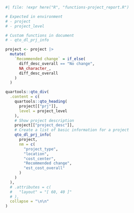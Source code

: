```r
#| file: !expr here("R", "functions-project_report.R")
```

```r
# Expected in environment
# - project
# - project_level

# Custom functions in document
# - qto_dl_prj_info

project <- project |>
  mutate(
    `Recommended change` = if_else(
      diff_desc_overall == "No change",
      NA_character_,
      diff_desc_overall
    )
  )

quartools::qto_div(
  .content = c(
    quartools::qto_heading(
      project[["prj"]],
      level = project_level
    ),
    # Show project description
    project[["project_desc"]],
    # Create a list of basic information for a project
    qto_dl_prj_info(
      project,
      nm = c(
        "project_type",
        "location",
        "cost_center",
        "Recommended change",
        "est_cost_overall"
      )
    )
  ),
  # .attributes = c(
  #   "layout" = "[ 60, 40 ]"
  # ),
  collapse = "\n\n"
)
```
